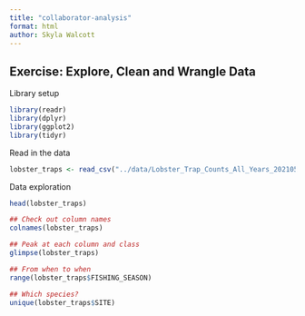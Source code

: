 ```yaml
---
title: "collaborator-analysis"
format: html
author: Skyla Walcott
---
```


## Exercise: Explore, Clean and Wrangle Data

Library setup

```r
library(readr)
library(dplyr)
library(ggplot2)
library(tidyr)
```

Read in the data
```r
lobster_traps <- read_csv("../data/Lobster_Trap_Counts_All_Years_20210519.csv")
```

Data exploration
```r
head(lobster_traps)

## Check out column names
colnames(lobster_traps)

## Peak at each column and class
glimpse(lobster_traps)

## From when to when
range(lobster_traps$FISHING_SEASON)

## Which species?
unique(lobster_traps$SITE)

```

